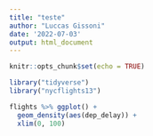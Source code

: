 ```yaml
---
title: "teste"
author: "Luccas Gissoni"
date: '2022-07-03'
output: html_document
---
```


```r
knitr::opts_chunk$set(echo = TRUE)
```

```r

library("tidyverse")
library("nycflights13")

flights %>% ggplot() + 
  geom_density(aes(dep_delay)) +
  xlim(0, 100)


```

